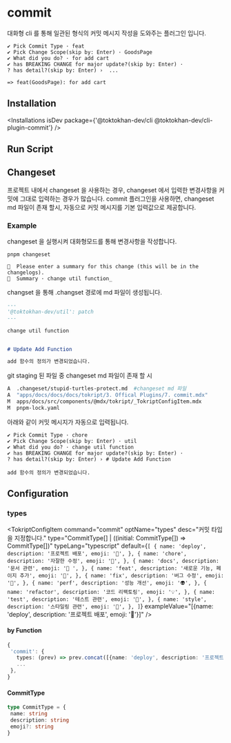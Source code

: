 


# commit 

#### <GithubIcon href="#installation"/> <NpmIcon  href="#installation"/>

대화형 cli 를 통해 일관된 형식의 커밋 메시지 작성을 도와주는 플러그인 입니다.

```
✔ Pick Commit Type · feat
✔ Pick Change Scope(skip by: Enter) · GoodsPage
✔ What did you do? · for add cart
✔ has BREAKING CHANGE for major update?(skip by: Enter) · 
? has detail?(skip by: Enter) ›  ...

=> feat(GoodsPage): for add cart
```



## Installation

<Installations
  isDev
  package={'@toktokhan-dev/cli @toktokhan-dev/cli-plugin-commit'}
/>

## Run Script

<TokriptRunScript cmd="commit"/>

## Changeset

프로젝트 내에서 changeset 을 사용하는 경우, changeset 에서 입력한 변경사항을 커밋에 그대로 입력하는 경우가 많습니다.
commit 플러그인을 사용하면, changeset md 파일이 존재 할시, 자동으로 커밋 메시지를 기본 입력값으로 제공합니다.

### Example

changeset 을 실행시켜 대화형모드를 통해 변경사항을 작성합니다.
```
pnpm changeset

🦋  Please enter a summary for this change (this will be in the changelogs).
🦋  Summary · change util function_
```

changset 을 통해 .changset 경로에 md 파일이 생성됩니다.
```markdown title=".changeset/stupid-turtles-protect.md"
---
'@toktokhan-dev/util': patch
---

change util function


# Update Add Function

add 함수의 정의가 변경되었습니다.
```

git staging 된 파일 중 changeset md 파일이 존재 할 시

```bash
A  .changeset/stupid-turtles-protect.md  #changeset md 파일
A  "apps/docs/docs/docs/tokript/3. Offical Plugins/7. commit.mdx"
M  apps/docs/src/components/@mdx/tokript/_TokriptConfigItem.mdx
M  pnpm-lock.yaml
```

아래와 같이 커밋 메시지가 자동으로 입력됩니다.
```
✔ Pick Commit Type · chore
✔ Pick Change Scope(skip by: Enter) · util
✔ What did you do? · change util function
✔ has BREAKING CHANGE for major update?(skip by: Enter) · 
? has detail?(skip by: Enter) › # Update Add Function

add 함수의 정의가 변경되었습니다.
```


## Configuration

<TokriptConfigExample cmd="commit" exportedName="commit" packageName="@toktokhan-dev/cli-plugin-commit"/>

### types

<TokriptConfigItem
    command="commit"
    optName="types"
    desc="커밋 타입을 지정합니다."
    type="CommitType[] | ((initial: CommitType[]) => CommitType[])" 
    typeLang="typescript"
    default={`
[
  {
    name: 'deploy',
    description: '프로젝트 배포',
    emoji: '🚀',
  },
  {
    name: 'chore',
    description: '자잘한 수정',
    emoji: '🤖',
  },
  {
    name: 'docs',
    description: '문서 관련',
    emoji: '📝 ',
  },
  {
    name: 'feat',
    description: '새로운 기능, 페이지 추가',
    emoji: '🎸',
  },
  {
    name: 'fix',
    description: '버그 수정',
    emoji: '🐛',
  },
  {
    name: 'perf',
    description: '성능 개선',
    emoji: '👽',
  },
  {
    name: 'refactor',
    description: '코드 리팩토링',
    emoji: '💡',
  },
  {
    name: 'test',
    description: '테스트 관련',
    emoji: '💍',
  },
  {
    name: 'style',
    description: '스타일링 관련',
    emoji: '🎨',
  },
]
    `} 
    exampleValue="[{name: 'deploy', description: '프로젝트 배포', emoji: '🚀'}]"
 />

#### by Function
 ```ts
{
  'commit': {
    types: (prev) => prev.concat([{name: 'deploy', description: '프로젝트 배포', emoji: '🚀'}]),
    ...
  },
}
```

#### CommitType
 ```ts
type CommitType = {
  name: string
  description: string
  emoji?: string
}
 ```

